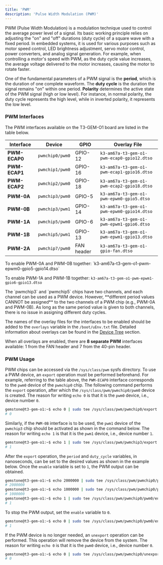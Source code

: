 ```yaml
---
title: 'PWM'
description: 'Pulse Width Modulation (PWM)'
---
```


PWM (Pulse Width Modulation) is a modulation technique used to control the average power level of a signal. Its basic
working principle relies on adjusting the "on" and "off" durations (duty cycle) of a square wave with a fixed period. In
embedded systems, it is used for various purposes such as motor speed control, LED brightness adjustment, servo motor
control, power converters, and analog signal generation. For example, when controlling a motor's speed with PWM, as the
duty cycle value increases, the average voltage delivered to the motor increases, causing the motor to rotate faster.

One of the fundamental parameters of a PWM signal is the **period**, which is the duration of one complete waveform. The
**duty cycle** is the duration the signal remains "on" within one period. **Polarity** determines the active state of
the PWM signal (high or low level). For instance, in normal polarity, the duty cycle represents the high level, while in
inverted polarity, it represents the low level.

### PWM Interfaces

The PWM interfaces available on the T3-GEM-O1 board are listed in the table below.

| Interface     | Device          | GPIO       | Overlay File                               |
|---------------|-----------------|------------|--------------------------------------------|
| **PWM-ECAP0** | `pwmchip0/pwm0` | GPIO-12    | `k3-am67a-t3-gem-o1-pwm-ecap0-gpio12.dtso` |
| **PWM-ECAP1** | `pwmchip1/pwm0` | GPIO-16    | `k3-am67a-t3-gem-o1-pwm-ecap1-gpio16.dtso` |
| **PWM-ECAP2** | `pwmchip2/pwm0` | GPIO-18    | `k3-am67a-t3-gem-o1-pwm-ecap2-gpio18.dtso` |
| **PWM-0A**    | `pwmchip3/pwm0` | GPIO-5     | `k3-am67a-t3-gem-o1-pwm-epwm0-gpio5.dtso`  |
| **PWM-0B**    | `pwmchip3/pwm1` | GPIO-14    | `k3-am67a-t3-gem-o1-pwm-epwm0-gpio14.dtso` |
| **PWM-1A**    | `pwmchip5/pwm0` | GPIO-6     | `k3-am67a-t3-gem-o1-pwm-epwm1-gpio6.dtso`  |
| **PWM-1B**    | `pwmchip5/pwm1` | GPIO-13    | `k3-am67a-t3-gem-o1-pwm-epwm1-gpio13.dtso` |
| **PWM-2A**    | `pwmchip7/pwm0` | FAN header | `k3-am67a-t3-gem-o1-gpio-fan.dtso`         |

<Note>
To enable PWM-0A and PWM-0B together: `k3-am67a-t3-gem-o1-pwm-epwm0-gpio5-gpio14.dtso`

To enable PWM-1A and PWM-1B together: `k3-am67a-t3-gem-o1-pwm-epwm1-gpio6-gpio13.dtso`
</Note>

<Warning>
The `pwmchip3` and `pwmchip5` chips have two channels, and each channel can be used as a PWM device. However, **different
period values CANNOT be assigned** to the two channels of a PWM chip (e.g., PWM-0A and PWM-0B). As long as the same period
value is given to both channels, there is no issue in assigning different duty cycles.
</Warning>

The names of the overlay files for the interfaces to be enabled should be added to the `overlays` variable in the
`/boot/uEnv.txt` file. Detailed information about overlays can be found in the 
[Device Tree](./introduction/#2-device-tree) section.

When all overlays are enabled, there are **8 separate PWM** interfaces available: 1 from the FAN header and 7 from the 40-pin header.

### PWM Usage

PWM chips can be accessed via the `/sys/class/pwm` sysfs directory. To use a PWM device, an `export` operation must be
performed beforehand. For example, referring to the table above, the `PWM-ECAP0` interface corresponds to the `pwm0`
device of the `pwmchip0` chip. The following command performs the `export` operation, after which the
`/sys/class/pwm/pwmchip0/pwm0` device is created. The reason for writing `echo 0` is that it is the `pwm0` device, i.e.,
device number `0`.

```bash
gemstone@t3-gem-o1:~$ echo 0 | sudo tee /sys/class/pwm/pwmchip0/export
# 0
```

Similarly, if the `PWM-0B` interface is to be used, the `pwm1` device of the `pwmchip3` chip should be activated as
shown in the command below. The reason for writing `echo 1` is that it is the `pwm1` device, i.e., device number `1`.

```bash
gemstone@t3-gem-o1:~$ echo 1 | sudo tee /sys/class/pwm/pwmchip3/export
# 1
```

After the `export` operation, the `period` and `duty_cycle` variables, in nanoseconds, can be set to the desired values
as shown in the example below. Once the `enable` variable is set to `1`, the PWM output can be obtained.

```bash
gemstone@t3-gem-o1:~$ echo 2000000 | sudo tee /sys/class/pwm/pwmchip0/pwm0/period     # 500 Hz
# 2000000
gemstone@t3-gem-o1:~$ echo 1000000 | sudo tee /sys/class/pwm/pwmchip0/pwm0/duty_cycle # 50%
# 1000000
gemstone@t3-gem-o1:~$ echo 1 | sudo tee /sys/class/pwm/pwmchip0/pwm0/enable
# 1
```

To stop the PWM output, set the `enable` variable to `0`.

```bash
gemstone@t3-gem-o1:~$ echo 0 | sudo tee /sys/class/pwm/pwmchip0/pwm0/enable
# 1
```

If the PWM device is no longer needed, an `unexport` operation can be performed. This operation will remove the device
from the system. The reason for writing `echo 0` is that it is the `pwm0` device, i.e., device number `0`.

```bash
gemstone@t3-gem-o1:~$ echo 0 | sudo tee /sys/class/pwm/pwmchip0/unexport
# 0
```
